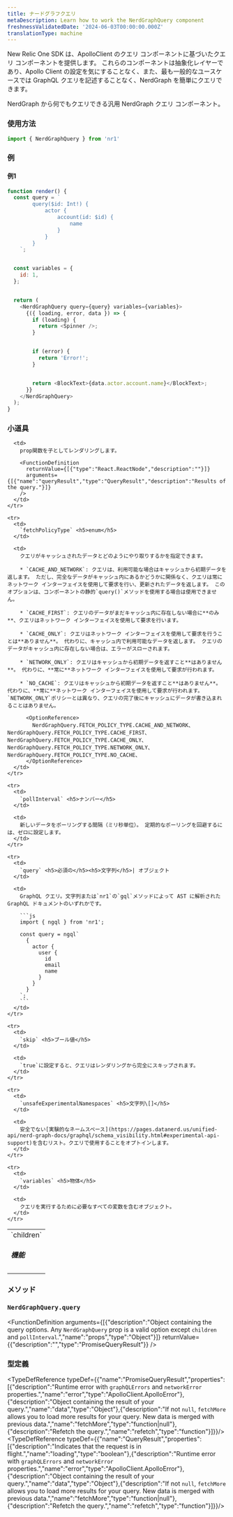 ```yaml
---
title: ナードグラフクエリ
metaDescription: Learn how to work the NerdGraphQuery component
freshnessValidatedDate: '2024-06-03T00:00:00.000Z'
translationType: machine
---
```


New Relic One SDK は、ApolloClient のクエリ コンポーネントに基づいたクエリ コンポーネントを提供します。 これらのコンポーネントは抽象化レイヤーであり、Apollo Client の設定を気にすることなく、また、最も一般的なユースケースでは GraphQL クエリを記述することなく、NerdGraph を簡単にクエリできます。

NerdGraph から何でもクエリできる汎用 NerdGraph クエリ コンポーネント。

### 使用方法

```js
import { NerdGraphQuery } from 'nr1'
```

### 例

#### 例1

```js
function render() {
  const query = `
        query($id: Int!) {
            actor {
                account(id: $id) {
                    name
                }
            }
        }
    `;


  const variables = {
    id: 1,
  };


  return (
    <NerdGraphQuery query={query} variables={variables}>
      {({ loading, error, data }) => {
        if (loading) {
          return <Spinner />;
        }


        if (error) {
          return 'Error!';
        }


        return <BlockText>{data.actor.account.name}</BlockText>;
      }}
    </NerdGraphQuery>
  );
}
```

### 小道具

<table>
  <tbody>
    <tr>
      <td>
        `children` <h5>機能</h5>
      </td>

      <td>
        prop関数を子としてレンダリングします。

        <FunctionDefinition
          returnValue={[{"type":"React.ReactNode","description":""}]}
          arguments={[{"name":"queryResult","type":"QueryResult","description":"Results of the query."}]}
        />
      </td>
    </tr>

    <tr>
      <td>
        `fetchPolicyType` <h5>enum</h5>
      </td>

      <td>
        クエリがキャッシュされたデータとどのようにやり取りするかを指定できます。

        * `CACHE_AND_NETWORK`: クエリは、利用可能な場合はキャッシュから初期データを返します。 ただし、完全なデータがキャッシュ内にあるかどうかに関係なく、クエリは常にネットワーク インターフェイスを使用して要求を行い、更新されたデータを返します。 このオプションは、コンポーネントの静的`query()`メソッドを使用する場合は使用できません。

        * `CACHE_FIRST`: クエリのデータがまだキャッシュ内に存在しない場合に**のみ**、クエリはネットワーク インターフェイスを使用して要求を行います。

        * `CACHE_ONLY`: クエリはネットワーク インターフェイスを使用して要求を行うことは**ありません**。 代わりに、キャッシュ内で利用可能なデータを返します。 クエリのデータがキャッシュ内に存在しない場合は、エラーがスローされます。

        * `NETWORK_ONLY`: クエリはキャッシュから初期データを返すこと**はありません**。 代わりに、**常に**ネットワーク インターフェイスを使用して要求が行われます。

        * `NO_CACHE`: クエリはキャッシュから初期データを返すこと**はありません**。 代わりに、**常に**ネットワーク インターフェイスを使用して要求が行われます。 `NETWORK_ONLY`ポリシーとは異なり、クエリの完了後にキャッシュにデータが書き込まれることはありません。

          <OptionReference>
            NerdGraphQuery.FETCH_POLICY_TYPE.CACHE_AND_NETWORK、NerdGraphQuery.FETCH_POLICY_TYPE.CACHE_FIRST、NerdGraphQuery.FETCH_POLICY_TYPE.CACHE_ONLY、NerdGraphQuery.FETCH_POLICY_TYPE.NETWORK_ONLY、NerdGraphQuery.FETCH_POLICY_TYPE.NO_CACHE、
          </OptionReference>
      </td>
    </tr>

    <tr>
      <td>
        `pollInterval` <h5>ナンバー</h5>
      </td>

      <td>
        新しいデータをポーリングする間隔（ミリ秒単位）。 定期的なポーリングを回避するには、ゼロに設定します。
      </td>
    </tr>

    <tr>
      <td>
        `query` <h5>必須の</h5><h5>文字列</h5>| オブジェクト
      </td>

      <td>
        GraphQL クエリ。文字列または`nr1`の`gql`メソッドによって AST に解析された GraphQL ドキュメントのいずれかです。

        ```js
        import { ngql } from 'nr1';

        const query = ngql`
          {
            actor {
              user {
                id
                email
                name
              }
            }
          }
        `;
        ```
      </td>
    </tr>

    <tr>
      <td>
        `skip` <h5>ブール値</h5>
      </td>

      <td>
        `true`に設定すると、クエリはレンダリングから完全にスキップされます。
      </td>
    </tr>

    <tr>
      <td>
        `unsafeExperimentalNamespaces` <h5>文字列\[]</h5>
      </td>

      <td>
        安全でない[実験的なネームスペース](https://pages.datanerd.us/unified-api/nerd-graph-docs/graphql/schema_visibility.html#experimental-api-support)を含むリスト。クエリで使用することをオプトインします。
      </td>
    </tr>

    <tr>
      <td>
        `variables` <h5>物体</h5>
      </td>

      <td>
        クエリを実行するために必要なすべての変数を含むオブジェクト。
      </td>
    </tr>
  </tbody>
</table>

### メソッド

### `NerdGraphQuery.query`

<FunctionDefinition
  arguments={[{"description":"Object containing the query options. Any `NerdGraphQuery` prop is a valid option except `children` and `pollInterval`.","name":"props","type":"Object"}]}
  returnValue={{"description":"","type":"PromiseQueryResult"}}
/>

### 型定義

<TypeDefReference typeDef={{"name":"PromiseQueryResult","properties":[{"description":"Runtime error with `graphQLErrors` and `networkError` properties.","name":"error","type":"ApolloClient.ApolloError"},{"description":"Object containing the result of your query.","name":"data","type":"Object"},{"description":"If not `null`, `fetchMore` allows you to load more results for your query. New data is merged with previous data.","name":"fetchMore","type":"function|null"},{"description":"Refetch the query.","name":"refetch","type":"function"}]}}/><TypeDefReference typeDef={{"name":"QueryResult","properties":[{"description":"Indicates that the request is in flight.","name":"loading","type":"boolean"},{"description":"Runtime error with `graphQLErrors` and `networkError` properties.","name":"error","type":"ApolloClient.ApolloError"},{"description":"Object containing the result of your query.","name":"data","type":"Object"},{"description":"If not `null`, `fetchMore` allows you to load more results for your query. New data is merged with previous data.","name":"fetchMore","type":"function|null"},{"description":"Refetch the query.","name":"refetch","type":"function"}]}}/>